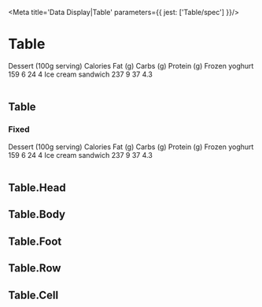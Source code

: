 

<Meta title='Data Display|Table' parameters={{ jest: ['Table/spec'] }}/>

# Table

<Preview>
  <Story name='Default'>
    <Table>
      <Table.Head>
        <Table.Row>
          <Table.Cell>Dessert (100g serving)</Table.Cell>
          <Table.Cell align='end'>Calories</Table.Cell>
          <Table.Cell align='end'>Fat&nbsp;(g)</Table.Cell>
          <Table.Cell align='end'>Carbs&nbsp;(g)</Table.Cell>
          <Table.Cell align='end'>Protein&nbsp;(g)</Table.Cell>
        </Table.Row>
      </Table.Head>
      <Table.Body>
        <Table.Row>
          <Table.Cell is='th' scope='row'>Frozen yoghurt</Table.Cell>
          <Table.Cell align='end'>159</Table.Cell>
          <Table.Cell align='end'>6</Table.Cell>
          <Table.Cell align='end'>24</Table.Cell>
          <Table.Cell align='end'>4</Table.Cell>
        </Table.Row>
        <Table.Row>
          <Table.Cell is='th' scope='row'>Ice cream sandwich</Table.Cell>
          <Table.Cell align='end'>237</Table.Cell>
          <Table.Cell align='end'>9</Table.Cell>
          <Table.Cell align='end'>37</Table.Cell>
          <Table.Cell align='end'>4.3</Table.Cell>
        </Table.Row>
      </Table.Body>
    </Table>
  </Story>
</Preview>

## Table

<Props of={Table} />

### Fixed

<Preview>
  <Story name='Fixed'>
    <Table fixed>
      <Table.Head>
        <Table.Row>
          <Table.Cell>Dessert (100g serving)</Table.Cell>
          <Table.Cell align='end'>Calories</Table.Cell>
          <Table.Cell align='end'>Fat&nbsp;(g)</Table.Cell>
          <Table.Cell align='end'>Carbs&nbsp;(g)</Table.Cell>
          <Table.Cell align='end'>Protein&nbsp;(g)</Table.Cell>
        </Table.Row>
      </Table.Head>
      <Table.Body>
        <Table.Row>
          <Table.Cell is='th' scope='row'>Frozen yoghurt</Table.Cell>
          <Table.Cell align='end'>159</Table.Cell>
          <Table.Cell align='end'>6</Table.Cell>
          <Table.Cell align='end'>24</Table.Cell>
          <Table.Cell align='end'>4</Table.Cell>
        </Table.Row>
        <Table.Row>
          <Table.Cell is='th' scope='row'>Ice cream sandwich</Table.Cell>
          <Table.Cell align='end'>237</Table.Cell>
          <Table.Cell align='end'>9</Table.Cell>
          <Table.Cell align='end'>37</Table.Cell>
          <Table.Cell align='end'>4.3</Table.Cell>
        </Table.Row>
      </Table.Body>
    </Table>
  </Story>
</Preview>

## Table.Head

<Props of={Table.Head} />

## Table.Body

<Props of={Table.Body} />

## Table.Foot

<Props of={Table.Foot} />

## Table.Row

<Props of={Table.Row} />

## Table.Cell

<Props of={Table.Cell} />
